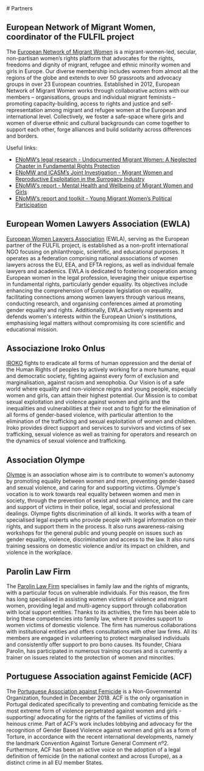 
<Partners>
# Partners

## European Network of Migrant Women, coordinator of the FULFIL project

The [European Network of Migrant Women](https://www.migrantwomennetwork.org/) is a migrant-women-led, secular, non-partisan women’s rights platform that advocates for the rights, freedoms and dignity of migrant, refugee and ethnic minority women and girls in Europe. Our diverse membership includes women from almost all the regions of the globe and extends to over 50 grassroots and advocacy groups in over 23 European countries. Established in 2012, European Network of Migrant Women works through collaborative actions with our members – organisations, groups and individual migrant feminists – promoting capacity-building, access to rights and justice and self-representation among migrant and refugee women at the European and international level. Collectively, we foster a safe-space where girls and women of diverse ethnic and cultural backgrounds can come together to support each other, forge alliances and build solidarity across differences and borders.

Useful links:

- [ENoMW’s legal research - Undocumented Migrant Women: A Neglected Chapter in Fundamental Rights Protection](https://www.migrantwomennetwork.org/2022/06/23/new-report-undocumented-migrant-women-a-neglected-chapter-in-fundamental-rights-protection/)
- [ENoMW and ICASM’s Joint Investigation - Migrant Women and Reproductive Exploitation in the Surrogacy Industry](https://www.migrantwomennetwork.org/2022/10/21/migrant-women-and-reproductive-exploitation-in-the-surrogacy-industry-joint-investigation-by-enomw-and-icasm/)
- [ENoMW’s report - Mental Health and Wellbeing of Migrant Women and Girls](https://www.migrantwomennetwork.org/2021/10/06/report-mental-health/)
- [ENoMW’s report and toolkit - Young Migrant Women’s Political Participation](https://usercontent.one/wp/www.migrantwomennetwork.org/wp-content/uploads/CEDAW_youngmigrantwomen_toolkit_PRINT.pdf)

## European Women Lawyers Association (EWLA)

[European Women Lawyers Association](https://www.ewla.org/) (EWLA), serving as the European partner of the FULFIL project, is established as a non-profit international NGO focusing on philanthropic, scientific, and educational purposes. It operates as a federation comprising national associations of women lawyers across the EU, EEA, and EFTA regions, as well as individual female lawyers and academics. EWLA is dedicated to fostering cooperation among European women in the legal profession, leveraging their unique expertise in fundamental rights, particularly gender equality. Its objectives include enhancing the comprehension of European legislation on equality, facilitating connections among women lawyers through various means, conducting research, and organising conferences aimed at promoting gender equality and rights. Additionally, EWLA actively represents and defends women's interests within the European Union's institutions, emphasising legal matters without compromising its core scientific and educational mission.

## Associazione Iroko Onlus

[IROKO](https://www.associazioneiroko.org/it/) fights to eradicate all forms of human oppression and the denial of the Human Rights of peoples by actively working for a more humane, equal and democratic society, fighting against every form of exclusion and marginalisation, against racism and xenophobia. Our Vision is of a safe world where equality and non-violence reigns and young people, especially women and girls, can attain their highest potential. Our Mission is to combat sexual exploitation and violence against women and girls and the inequalities and vulnerabilities at their root and to fight for the elimination of all forms of gender-based violence, with particular attention to the elimination of the trafficking and sexual exploitation of women and children. Iroko provides direct support and services to survivors and victims of sex trafficking, sexual violence as well as training for operators and research on the dynamics of sexual violence and trafficking.

## Association Olympe

[Olympe](https://association-olympe.fr/) is an association whose aim is to contribute to women's autonomy by promoting equality between women and men, preventing gender-based and sexual violence, and caring for and supporting victims.
Olympe's vocation is to work towards real equality between women and men in society, through the prevention of sexist and sexual violence, and the care and support of victims in their police, legal, social and professional dealings. Olympe fights discrimination of all kinds.
It works with a team of specialised legal experts who provide people with legal information on their rights, and support them in the process.
It also runs awareness-raising workshops for the general public and young people on issues such as gender equality, violence, discrimination and access to the law.
It also runs training sessions on domestic violence and/or its impact on children, and violence in the workplace.

## Parolin Law Firm

The [Parolin Law Firm](https://www.chiaraparolin.it/) specialises in family law and the rights of migrants, with a particular focus on vulnerable individuals. For this reason, the firm has long specialised in assisting women victims of violence and migrant women, providing legal and multi-agency support through collaboration with local support entities. Thanks to its activities, the firm has been able to bring these competencies into family law, where it provides support to women victims of domestic violence. The firm has numerous collaborations with institutional entities and offers consultations with other law firms. All its members are engaged in volunteering to protect marginalised individuals and consistently offer support to pro bono causes. Its founder, Chiara Parolin, has participated in numerous training courses and is currently a trainer on issues related to the protection of women and minorities.

## Portuguese Association against Femicide (ACF)

The [Portuguese Association against Femicide](https://contraofemicidio.web.app/) is a Non-Governmental Organization, founded in December 2018. ACF is the only organisation in Portugal dedicated specifically to preventing and combating femicide as the most extreme form of violence perpetrated against women and girls - supporting/ advocating for the rights of the families of victims of this heinous crime. Part of ACF’s work includes lobbying and advocacy for the recognition of Gender Based Violence against women and girls as a form of Torture, in accordance with the recent international developments, namely the landmark Convention Against Torture General Comment nº2. Furthermore, ACF has been an active voice on the adoption of a legal definition of femicide (in the national context and across Europe), as a distinct crime in all EU member States.

</Partners>
